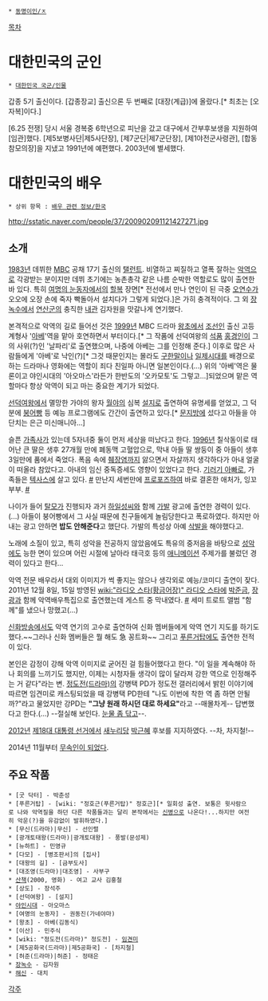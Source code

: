  * [[동명이인/ㅈ]]

[[목차]]
= 대한민국의 군인 =
 * [[대한민국 국군/인물]]

갑종 5기 출신이다. [갑종장교] 출신으론 두 번째로 [대장(계급)]에 올랐다.[* 최초는 [오자복]이다.]

[6.25 전쟁] 당시 서울 경복중 6학년으로 피난을 갔고 대구에서 간부후보생을 지원하여 [임관]했다. [제5보병사단|제5사단장], [제7군단|제7군단장], [제1야전군사령관], [합동참모의장]을 지냈고 1991년에 예편했다. 2003년에 별세했다.

= 대한민국의 배우 =
 * 상위 항목 : [[배우 관련 정보/한국]]

http://sstatic.naver.com/people/37/200902091121427271.jpg

== 소개 ==
[[1983년]] 데뷔한 [[MBC]] 공채 17기 출신의 [[탤런트]]. 비열하고 찌질하고 열폭 잘하는 [[악역]]으로 각광받는 분이지만 데뷔 초기에는 농촌총각 같은 나름 순박한 역할로도 많이 출연한 바 있다. 특히 [[여명의 눈동자]]에서의 [[할복]] 장면[* 전선에서 만나 연인이 된 극중 [[오연수]]가 오오에 오장 손에 죽자 빡돌아서 설치다가 그렇게 되었다.]은 가히 충격적이다. 그 외 [[장녹수]]에서 [[연산군]]의 충직한 [[내관]] 김자원을 맛갈나게 연기했다.

본격적으로 악역의 길로 들어선 것은 [[1999년]] MBC 드라마 [[왕초]]에서 [[조선]]인 출신 고등계형사 '[[아베]]'역을 맡아 호연하면서 부터이다.[* 그 작품에 선덕여왕의 [[석품]] [[홍경인]]이 그의 사위(?)인 '날파리'로 출연했으며, 나중에 아베는 그를 인정해 준다.] 이후로 많은 사람들에게 '아베'로 낙인(?)[* 그것 때문인지는 몰라도 [[구한말]]이나 [[일제시대]]를 배경으로 하는 드라마나 영화에는 역할이 죄다 친일파 아니면 일본인이다.(...) 위의 '아베'역은 물론이고 야인시대의 '아오마스'라든가 한반도의 '오카모토'도 그렇고...]되었으며 맡은 역할마다 항상 악역이 되고 마는 중요한 계기가 되었다.

[[선덕여왕]]에서 멸망한 가야의 왕자 [[월야]]의 심복 [[설지]]로 출연하여 유명세를 얻었고, 그 덕분에 [[붕어빵]] 등 예능 프로그램에도 간간이 출연하고 있다.[* [[문지방]]에 섰다고 아들을 야단치는 은근 미신매니아...] 

슬픈 [[가족사]]가 있는데 5자녀중 둘이 먼저 세상을 떠났다고 한다. [[1996년]] 칠삭동이로 태어난 큰 딸은 생후 27개월 만에 폐동맥 고혈압으로, 막내 아들 딸 쌍둥이 중 아들이 생후 3일만에 품에서 죽었다. 폭음 속에 [[췌장]]염까지 앓으면서 자살까지 생각하다가 아내 얼굴이 떠올라 참았다고. 아내의 임신 중독증세도 영향이 있었다고 한다. [[기러기 아빠]]로, 가족들은 [[텍사스]]에 살고 있다. [http://www.dailian.co.kr/news/view/277159 #] 만난지 세번만에 [[프로포즈]]하여 바로 결혼한 애처가, 잉꼬부부. [http://yurajun.tistory.com/entry/%EA%B9%80%EB%B3%91%EC%98%A5-%EC%95%84%EB%82%B4%EC%99%80-%EC%A0%95%ED%98%B8%EA%B7%BC-%EB%B6%80%EC%9D%B8-%EC%9E%A5%EC%9C%A4%EC%84%A0%EA%B3%BC-%EA%B0%80%EC%A1%B1%EC%82%AC%EC%A7%84 #]

나이가 들어 [[탈모]]가 진행되자 과거 [[하일성]]씨와 함께 [[가발]] 광고에 출연한 경력이 있다.(...) 아들이 붕어빵에서 그 사실 때문에 친구들에게 놀림당한다고 폭로하였다. 하지만 아내는 광고 안하면 '''밥도 안해준다'''고 했단다. 가발의 특성상 아예 [[삭발]]을 해야했다고.

노래에 소질이 있고, 특히 성악을 전공하지 않았음에도 특유의 중저음을 바탕으로 [[성악]]에도 능한 면이 있으며 어린 시절에 날아라 태극호 등의 [[애니메이션]] 주제가를 불렀던 경력이 있다고 한다...

악역 전문 배우라서 대외 이미지가 썩 좋지는 않으나 생각외로 예능/코미디 출연이 잦다. 2011년 12월 8일, 15일 방영된 [[wiki:"라디오 스타(황금어장)" 라디오 스타]]에 [[박준금]], [[장광]]과 함께 악역배우특집으로 출연했는데 게스트 중 막내였다. [http://kingdomhiscot.tistory.com/category/%ED%82%B9%EB%8C%80%EB%A6%AC%E2%80%99s%20Fun-Fun/%EC%9D%B4%EC%8A%88%20%EC%95%8C%EB%A6%BC%ED%8C%90?page=550 #] 세미 트로트 앨범 "함께"를 냈으나 망했고(...) 

[[신화방송]]에서도 악역 연기의 고수로 출연하여 신화 멤버들에게 악역 연기 지도를 하기도 했다.~~그러나 신화 멤버들은 뭘 해도 急 꽁트화~~ 그리고 [[푸른거탑]]에도 출연한 전적이 있다. 

본인은 감정이 강해 악역 이미지로 굳어진 걸 힘들어했다고 한다. "이 일을 계속해야 하나 회의를 느끼기도 했지만, 이제는 시청자들 생각이 많이 달라져 강한 역으로 인정해주는 거 같다"라는 변. [[정도전(드라마)]]의 강병택 PD가 정도전 갤러리에서 밝힌 이야기에 따르면 임견미로 캐스팅되었을 때 강병택 PD한테 "나도 이번에 착한 역 좀 하면 안될까?"라고 물었지만 강PD는 '''"그냥 원래 하시던 대로 하세요"'''라고 --매몰차게-- 답변했다고 한다.(…) --절실해 보인다. [[눈물 좀 닦고]]--. 

[[2012년]] [[제18대 대통령 선거]]에서 [[새누리당]] [[박근혜]] 후보를 지지하였다. --차, 차지철!-- 

2014년 11월부터 [http://m.news.naver.com/memoRankingRead.nhn?oid=108&aid=0002370264&sid1=106&date=20141222&ntype=MEMORANKING 무속인이 되었다].

== 주요 작품 ==
 * [굿 닥터] - 박춘성
 * [푸른거탑] - [wiki: "정호근(푸른거탑)" 정호근][* 일회성 출연. 보통은 윗사람으로 나와 악역질을 하던 다른 작품들과는 달리 본작에서는 [[신병]]으로 나온다!...하지만 여전히 악운(?)을 유감없이 발휘하였다.]
 * [무신(드라마)|무신] - 선인렬
 * [광개토태왕(드라마)|광개토대왕] - 풍발(문성제)
 * [뉴하트] - 민영규
 * [다모] - [병조판서]의 [집사]
 * [대왕의 길] - [금부도사]
 * [대조영(드라마)|대조영] - 사부구
 * [[산책]](2000, 영화) - 여고 교사 김홍철
 * [상도] - 장석주
 * [선덕여왕] - [설지]
 * [[야인시대]] - 아오마스
 * [여명의 눈동자] - 권동진(가네야마)
 * [왕초] - 아베(김동식)
 * [이산] - 민주식
 * [wiki: "정도전(드라마)" 정도전] - [[임견미]]
 * [제5공화국(드라마)|제5공화국] - [차지철]
 * [허준(드라마)|허준] - 정태은
 * [[장녹수]] - 김자원
 * [[해신]] - 대치

[[각주]]
